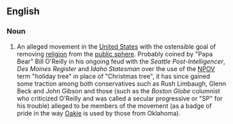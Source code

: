 ==English==
===Noun===
#An alleged movement in the [[United States]] with the ostensible goal of removing [[religion]] from the [[public sphere]]. Probably coined by "Papa Bear" Bill O'Reilly in his ongoing feud with the ''Seattle Post-Intelligencer'', ''Des Moines Register'' and ''Idaho Statesman'' over the use of the [[NPOV]] term "holiday tree" in place of "Christmas tree", it has since gained some traction among both conservatives such as Rush Limbaugh, Glenn Beck and John Gibson and those (such as the ''Boston Globe'' columnist who criticized O'Reilly and was called a secular progressive or "SP" for his trouble) alleged to be members of the movement (as a badge of pride in the way [[Oakie]] is used by those from Oklahoma).